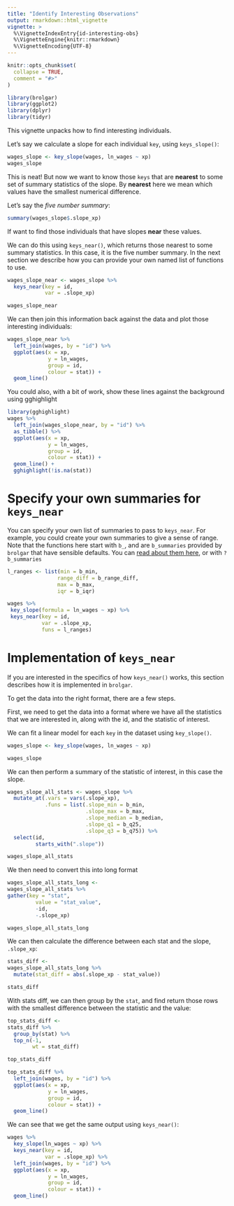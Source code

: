 ```yaml
---
title: "Identify Interesting Observations"
output: rmarkdown::html_vignette
vignette: >
  %\VignetteIndexEntry{id-interesting-obs}
  %\VignetteEngine{knitr::rmarkdown}
  %\VignetteEncoding{UTF-8}
---
```


```r
knitr::opts_chunk$set(
  collapse = TRUE,
  comment = "#>"
)

library(brolgar)
library(ggplot2)
library(dplyr)
library(tidyr)
```

This vignette unpacks how to find interesting individuals.

Let's say we calculate a slope for each individual `key`, using `keys_slope()`:

```r
wages_slope <- key_slope(wages, ln_wages ~ xp) 
wages_slope
```

This is neat! But now we want to know those `keys` that are **nearest** to some set of summary statistics of the slope. By **nearest** here we mean which values have the smallest numerical difference.

Let's say the _five number summary_:

```r
summary(wages_slope$.slope_xp)
```

If want to find those individuals that have slopes **near** these values.

We can do this using `keys_near()`, which returns those nearest to some summary
statistics. In this case, it is the five number summary. In the next section we describe how you can provide your own named list of functions to use.

```r

wages_slope_near <- wages_slope %>%
  keys_near(key = id,
            var = .slope_xp)

wages_slope_near

```

We can then join this information back against the data and plot those 
interesting individuals:

```r

wages_slope_near %>%
  left_join(wages, by = "id") %>%
  ggplot(aes(x = xp,
             y = ln_wages,
             group = id,
             colour = stat)) + 
  geom_line()

```

You could also, with a bit of work, show these lines against the background using gghighlight

```r
library(gghighlight)
wages %>%
  left_join(wages_slope_near, by = "id") %>%
  as_tibble() %>%
  ggplot(aes(x = xp,
             y = ln_wages,
             group = id,
             colour = stat)) + 
  geom_line() + 
  gghighlight(!is.na(stat))

```

# Specify your own summaries for `keys_near`

You can specify your own list of summaries to pass to `keys_near`.  For example, you could create your own summaries to give a sense of range. Note that the functions here start with `b_`, and are `b_summaries` provided by `brolgar` that have sensible defaults. You can [read about them here](http://brolgar.njtierney.com/reference/b_summaries.html), or with `?b_summaries`

```r
l_ranges <- list(min = b_min,
                range_diff = b_range_diff,
                max = b_max,
                iqr = b_iqr)

wages %>%
 key_slope(formula = ln_wages ~ xp) %>%
 keys_near(key = id,
           var = .slope_xp,
           funs = l_ranges)

```

# Implementation of `keys_near`

If you are interested in the specifics of how `keys_near()` works, this section describes how it is implemented in `brolgar`.

To get the data into the right format, there are a few steps.

First, we need to get the data into a format where we have all the statistics that we are interested in, along with the id, and the statistic of interest.

We can fit a linear model for each `key` in the dataset using `key_slope()`.

```r
wages_slope <- key_slope(wages, ln_wages ~ xp)

wages_slope
```

We can then perform a summary of the statistic of interest, in this case the slope.

```r
wages_slope_all_stats <- wages_slope %>%
  mutate_at(.vars = vars(.slope_xp),
            .funs = list(.slope_min = b_min,
                         .slope_max = b_max,
                         .slope_median = b_median,
                         .slope_q1 = b_q25,
                         .slope_q3 = b_q75)) %>%
  select(id,
         starts_with(".slope"))

wages_slope_all_stats
```

We then need to convert this into long format

```r
wages_slope_all_stats_long <- 
wages_slope_all_stats %>%
gather(key = "stat",
         value = "stat_value",
         -id,
         -.slope_xp)

wages_slope_all_stats_long
```

We can then calculate the difference between each stat and the slope, `.slope_xp`:
```r
stats_diff <- 
wages_slope_all_stats_long %>%
  mutate(stat_diff = abs(.slope_xp - stat_value))

stats_diff
```

With stats diff, we can then group by the `stat`, and find return those rows with the smallest difference between the statistic and the value:

```r
top_stats_diff <- 
stats_diff %>%
  group_by(stat) %>%
  top_n(-1,
        wt = stat_diff)

top_stats_diff
```

```r
top_stats_diff %>%
  left_join(wages, by = "id") %>%
  ggplot(aes(x = xp,
             y = ln_wages,
             group = id,
             colour = stat)) + 
  geom_line()
```

We can see that we get the same output using `keys_near()`:

```r
wages %>%
  key_slope(ln_wages ~ xp) %>%
  keys_near(key = id,
            var = .slope_xp) %>%
  left_join(wages, by = "id") %>%
  ggplot(aes(x = xp,
             y = ln_wages,
             group = id,
             colour = stat)) + 
  geom_line()
```

